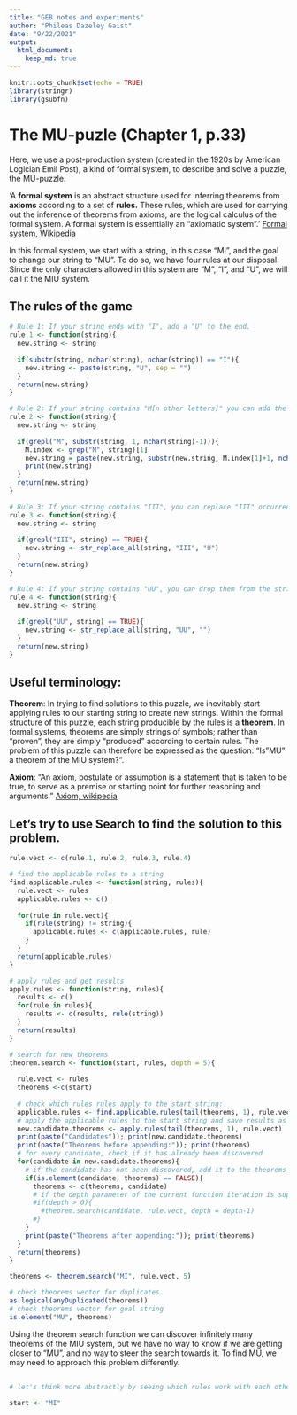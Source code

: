 ```yaml
---
title: "GEB notes and experiments"
author: "Phileas Dazeley Gaist"
date: "9/22/2021"
output: 
  html_document:
    keep_md: true
---
```


```r
knitr::opts_chunk$set(echo = TRUE)
library(stringr)
library(gsubfn)
```

# The MU-puzle (Chapter 1, p.33)

Here, we use a post-production system (created in the 1920s by American Logician Emil Post), a kind of formal system, to describe and solve a puzzle, the MU-puzzle.

'A **formal system** is an abstract structure used for inferring theorems from **axioms** according to a set of **rules.** These rules, which are used for carrying out the inference of theorems from axioms, are the logical calculus of the formal system. A formal system is essentially an "axiomatic system".' [Formal system, Wikipedia](https://en.wikipedia.org/wiki/Formal_system)

In this formal system, we start with a string, in this case "MI", and the goal to change our string to "MU". To do so, we have four rules at our disposal. Since the only characters allowed in this system are "M", "I", and "U", we will call it the MIU system.

## The rules of the game

```r
# Rule 1: If your string ends with "I", add a "U" to the end.
rule.1 <- function(string){
  new.string <- string
  
  if(substr(string, nchar(string), nchar(string)) == "I"){
    new.string <- paste(string, "U", sep = "")
  }
  return(new.string)
}

# Rule 2: If your string contains "M[n other letters]" you can add the [n other letters] to the end of the string.
rule.2 <- function(string){
  new.string <- string
  
  if(grepl("M", substr(string, 1, nchar(string)-1))){
    M.index <- grep("M", string)[1]
    new.string = paste(new.string, substr(new.string, M.index[1]+1, nchar(new.string)), sep = "")
    print(new.string)
  }
  return(new.string)
}

# Rule 3: If your string contains "III", you can replace "III" occurrences with "U"
rule.3 <- function(string){
  new.string <- string
  
  if(grepl("III", string) == TRUE){
    new.string <- str_replace_all(string, "III", "U")
  }
  return(new.string)
}

# Rule 4: If your string contains "UU", you can drop them from the string
rule.4 <- function(string){
  new.string <- string
  
  if(grepl("UU", string) == TRUE){
    new.string <- str_replace_all(string, "UU", "")
  } 
  return(new.string)
}
```

## Useful terminology:

**Theorem**: In trying to find solutions to this puzzle, we inevitably start applying rules to our starting string to create new strings. Within the formal structure of this puzzle, each string producible by the rules is a **theorem**. In formal systems, theorems are simply strings of symbols; rather than "proven", they are simply "produced" according to certain rules. The problem of this puzzle can therefore be expressed as the question: "Is "MU" a theorem of the MIU system?".

**Axiom**: "An axiom, postulate or assumption is a statement that is taken to be true, to serve as a premise or starting point for further reasoning and arguments." [Axiom, wikipedia](https://en.wikipedia.org/wiki/Axiom)



## Let's try to use Search to find the solution to this problem.

```r
rule.vect <- c(rule.1, rule.2, rule.3, rule.4)

# find the applicable rules to a string
find.applicable.rules <- function(string, rules){
  rule.vect <- rules
  applicable.rules <- c()
  
  for(rule in rule.vect){
    if(rule(string) != string){
      applicable.rules <- c(applicable.rules, rule)
    }
  }
  return(applicable.rules)
}

# apply rules and get results
apply.rules <- function(string, rules){
  results <- c()
  for(rule in rules){
    results <- c(results, rule(string))
  }
  return(results)
}

# search for new theorems
theorem.search <- function(start, rules, depth = 5){
  
  rule.vect <- rules
  theorems <-c(start)
  
  # check which rules rules apply to the start string:
  applicable.rules <- find.applicable.rules(tail(theorems, 1), rule.vect)
  # apply the applicable rules to the start string and save results as vector of candidate theorems:
  new.candidate.theorems <- apply.rules(tail(theorems, 1), rule.vect)
  print(paste("Candidates")); print(new.candidate.theorems)
  print(paste("Theorems before appending:")); print(theorems)
  # for every candidate, check if it has already been discovered
  for(candidate in new.candidate.theorems){
    # if the candidate has not been discovered, add it to the theorems vector
    if(is.element(candidate, theorems) == FALSE){
      theorems <- c(theorems, candidate)
      # if the depth parameter of the current function iteration is superior to zero, search new theorems from derivations 
      #if(depth > 0){
        #theorem.search(candidate, rule.vect, depth = depth-1)
      #}
    }
    print(paste("Theorems after appending:")); print(theorems)
  }
  return(theorems)
}

theorems <- theorem.search("MI", rule.vect, 5)

# check theorems vector for duplicates
as.logical(anyDuplicated(theorems))
# check theorems vector for goal string
is.element("MU", theorems)
```
Using the theorem search function we can discover infinitely many theorems of the MIU system, but we have no way to know if we are getting closer to "MU", and no way to steer the search towards it. To find MU, we may need to approach this problem differently.

##

```r
# let's think more abstractly by seeing which rules work with each other:

start <- "MI"
```

